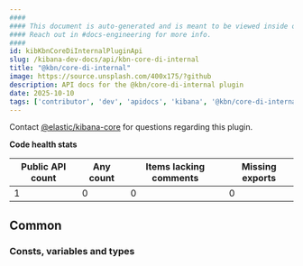 ```yaml
---
####
#### This document is auto-generated and is meant to be viewed inside our experimental, new docs system.
#### Reach out in #docs-engineering for more info.
####
id: kibKbnCoreDiInternalPluginApi
slug: /kibana-dev-docs/api/kbn-core-di-internal
title: "@kbn/core-di-internal"
image: https://source.unsplash.com/400x175/?github
description: API docs for the @kbn/core-di-internal plugin
date: 2025-10-10
tags: ['contributor', 'dev', 'apidocs', 'kibana', '@kbn/core-di-internal']
---
```




Contact [@elastic/kibana-core](https://github.com/orgs/elastic/teams/kibana-core) for questions regarding this plugin.

**Code health stats**

| Public API count  | Any count | Items lacking comments | Missing exports |
|-------------------|-----------|------------------------|-----------------|
| 1 | 0 | 0 | 0 |

## Common

### Consts, variables and types
<DocDefinitionList data={kbnCoreDiInternalObj.common.misc}/>

